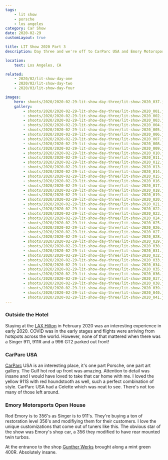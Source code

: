 ```yaml
---
tags:
    - lit show
    - porsche
    - los angeles
category: Car Show
date: 2020-02-29
customLayout: true

title: LIT Show 2020 Part 3
description: Day three and we're off to CarParc USA and Emory Motorsports. I got to shoot a Singer 911 as well!

location:
    text: Los Angeles, CA

related:
    - 2020/02/lit-show-day-one
    - 2020/02/lit-show-day-two
    - 2020/03/lit-show-day-four

images:
    hero: shoots/2020/2020-02-29-lit-show-day-three/lit-show-2020_037.jpg
    gallery:
        - shoots/2020/2020-02-29-lit-show-day-three/lit-show-2020_001.jpg
        - shoots/2020/2020-02-29-lit-show-day-three/lit-show-2020_002.jpg
        - shoots/2020/2020-02-29-lit-show-day-three/lit-show-2020_003.jpg
        - shoots/2020/2020-02-29-lit-show-day-three/lit-show-2020_004.jpg
        - shoots/2020/2020-02-29-lit-show-day-three/lit-show-2020_005.jpg
        - shoots/2020/2020-02-29-lit-show-day-three/lit-show-2020_006.jpg
        - shoots/2020/2020-02-29-lit-show-day-three/lit-show-2020_007.jpg
        - shoots/2020/2020-02-29-lit-show-day-three/lit-show-2020_008.jpg
        - shoots/2020/2020-02-29-lit-show-day-three/lit-show-2020_009.jpg
        - shoots/2020/2020-02-29-lit-show-day-three/lit-show-2020_010.jpg
        - shoots/2020/2020-02-29-lit-show-day-three/lit-show-2020_011.jpg
        - shoots/2020/2020-02-29-lit-show-day-three/lit-show-2020_012.jpg
        - shoots/2020/2020-02-29-lit-show-day-three/lit-show-2020_013.jpg
        - shoots/2020/2020-02-29-lit-show-day-three/lit-show-2020_014.jpg
        - shoots/2020/2020-02-29-lit-show-day-three/lit-show-2020_015.jpg
        - shoots/2020/2020-02-29-lit-show-day-three/lit-show-2020_016.jpg
        - shoots/2020/2020-02-29-lit-show-day-three/lit-show-2020_017.jpg
        - shoots/2020/2020-02-29-lit-show-day-three/lit-show-2020_018.jpg
        - shoots/2020/2020-02-29-lit-show-day-three/lit-show-2020_019.jpg
        - shoots/2020/2020-02-29-lit-show-day-three/lit-show-2020_020.jpg
        - shoots/2020/2020-02-29-lit-show-day-three/lit-show-2020_021.jpg
        - shoots/2020/2020-02-29-lit-show-day-three/lit-show-2020_022.jpg
        - shoots/2020/2020-02-29-lit-show-day-three/lit-show-2020_023.jpg
        - shoots/2020/2020-02-29-lit-show-day-three/lit-show-2020_024.jpg
        - shoots/2020/2020-02-29-lit-show-day-three/lit-show-2020_025.jpg
        - shoots/2020/2020-02-29-lit-show-day-three/lit-show-2020_026.jpg
        - shoots/2020/2020-02-29-lit-show-day-three/lit-show-2020_027.jpg
        - shoots/2020/2020-02-29-lit-show-day-three/lit-show-2020_028.jpg
        - shoots/2020/2020-02-29-lit-show-day-three/lit-show-2020_029.jpg
        - shoots/2020/2020-02-29-lit-show-day-three/lit-show-2020_030.jpg
        - shoots/2020/2020-02-29-lit-show-day-three/lit-show-2020_031.jpg
        - shoots/2020/2020-02-29-lit-show-day-three/lit-show-2020_032.jpg
        - shoots/2020/2020-02-29-lit-show-day-three/lit-show-2020_033.jpg
        - shoots/2020/2020-02-29-lit-show-day-three/lit-show-2020_034.jpg
        - shoots/2020/2020-02-29-lit-show-day-three/lit-show-2020_035.jpg
        - shoots/2020/2020-02-29-lit-show-day-three/lit-show-2020_036.jpg
        - shoots/2020/2020-02-29-lit-show-day-three/lit-show-2020_037.jpg
        - shoots/2020/2020-02-29-lit-show-day-three/lit-show-2020_038.jpg
        - shoots/2020/2020-02-29-lit-show-day-three/lit-show-2020_039.jpg
        - shoots/2020/2020-02-29-lit-show-day-three/lit-show-2020_040.jpg
        - shoots/2020/2020-02-29-lit-show-day-three/lit-show-2020_041.jpg
---
```


### Outside the Hotel

Staying at the [LAX Hilton](https://www.hilton.com/en/hotels/laxahhh-hilton-los-angeles-airport/) in February 2020 was an interesting experience in early 2020. COVID was in the early stages and flights were arriving from hotspots across the world. However, none of that mattered when there was a Singer 911, 911R and a 996
GT2 parked out front!

### CarParc USA

[CarParc](https://carparcusa.com/) USA is an interesting place, it's one part Porsche, one part art gallery. The Gulf hot rod up front was amazing. Attention to detail was insane and I would have loved to take that car home with me. I loved the yellow 911S with red houndstooth as well, such a perfect combination of style. CarParc USA had a Celette which was neat to see. There's not too many of those left around.

### Emory Motorsports Open House

Rod Emory is to 356's as Singer is to 911's. They're buying a ton of restoration level 356's and modifiying them for their customers. I love the unique customizations that come out of tuners like this. The obvious star of the show was Emory's shop car, a 356 they modified to have rear mounted twin turbos.

At the entrance to the shop [Gunther Werks](https://www.guntherwerks.com/) brought along a mint green 400R. Absolutely insane.
